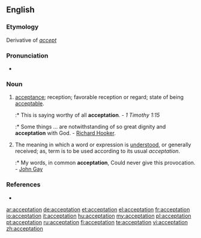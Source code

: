 ==English==

===Etymology===
Derivative of ''[[accept]]''

===Pronunciation===
* {{IPA|/ˌæksɛpˈteɪʃən/}}
*: {{rhymes|eɪʃən}}

===Noun===
{{en-noun}}

# {{obsolete}} [[acceptance]]; reception; favorable reception or regard; state of being [[acceptable]].
#:* This is saying worthy of all '''acceptation'''. - ''1 Timothy 1:15''
#:* Some things ... are notwithstanding of so great dignity and '''acceptation''' with God. - [[w:Richard Hooker|Richard Hooker]].
# The meaning in which a word or expression is [[understood]], or generally received; as, term is to be used according to its usual ''acceptation''.
#:* My words, in common '''acceptation''', Could never give this provocation. - [[w:John Gay|John Gay]]

===References===
* {{R:Webster 1913}}

[[ar:acceptation]]
[[de:acceptation]]
[[et:acceptation]]
[[el:acceptation]]
[[fr:acceptation]]
[[io:acceptation]]
[[it:acceptation]]
[[hu:acceptation]]
[[my:acceptation]]
[[pl:acceptation]]
[[pt:acceptation]]
[[ru:acceptation]]
[[fi:acceptation]]
[[te:acceptation]]
[[vi:acceptation]]
[[zh:acceptation]]